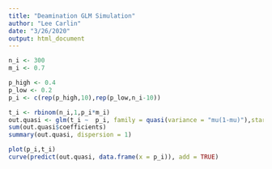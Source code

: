 ```yaml
---
title: "Deamination GLM Simulation"
author: "Lee Carlin"
date: "3/26/2020"
output: html_document
---
```


```r
n_i <- 300
m_i <- 0.7

p_high <- 0.4
p_low <- 0.2
p_i <- c(rep(p_high,10),rep(p_low,n_i-10))

t_i <- rbinom(n_i,1,p_i*m_i)
out.quasi <- glm(t_i ~  p_i, family = quasi(variance = "mu(1-mu)"),start = c(0.5, 0), )  
sum(out.quasi$coefficients)
summary(out.quasi, dispersion = 1)

```

```r
plot(p_i,t_i)
curve(predict(out.quasi, data.frame(x = p_i)), add = TRUE)
```





